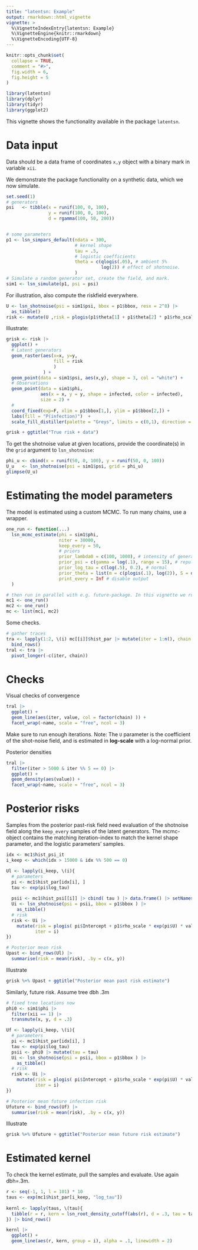 ```yaml
---
title: "latentsn: Example"
output: rmarkdown::html_vignette
vignette: >
  %\VignetteIndexEntry{latentsn: Example}
  %\VignetteEngine{knitr::rmarkdown}
  %\VignetteEncoding{UTF-8}
---
```


```r
knitr::opts_chunk$set(
  collapse = TRUE,
  comment = "#>",
  fig.width = 6,
  fig.height = 5
)
```

```r
library(latentsn)
library(dplyr)
library(tidyr)
library(ggplot2)
```

This vignette shows the functionality available in the package `latentsn`. 

# Data input

Data should be a data frame of coordinates `x,y` object with a binary mark in variable `xii`. 

We demonstrate the package functionality on a synthetic data, which we now simulate. 

```r
set.seed(1)
# generators
psi   <- tibble(x = runif(100, 0, 100),
                y = runif(100, 0, 100),
                d = rgamma(100, 50, 200))


# some parameters
p1 <- lsn_simpars_default(ndata = 300, 
                          # kernel shape
                          tau = .5,
                          # logistic coefficients
                          theta = c(qlogis(.05), # ambient 5%
                                    log(2)) # effect of shotnoise.
                          )
# Simulate a random generator set, create the field, and mark.
sim1 <- lsn_simulate(p1, psi = psi)
```

For illustration, also compute the riskfield everywhere.

```r
U <- lsn_shotnoise(psi = sim1$psi, bbox = p1$bbox, resx = 2^8) |> 
  as_tibble()
risk <- mutate(U ,risk = plogis(p1$theta[1] + p1$theta[2] * p1$rho_scale * value))
```

Illustrate:

```r
grisk <- risk |> 
  ggplot() +
  # Latent generators
  geom_raster(aes(x=x, y=y, 
                  fill = risk
                  )
              ) +
  geom_point(data = sim1$psi, aes(x,y), shape = 3, col = "white") +
  # Observations 
  geom_point(data = sim1$phi, 
             aes(x = x, y = y, shape = infected, color = infected), 
             size = 2) + 
  #
  coord_fixed(exp=F, xlim = p1$bbox[1,], ylim = p1$bbox[2,]) +
  labs(fill = "P(infection)")  +
  scale_fill_distiller(palette = "Greys", limits = c(0,1), direction = 1)

grisk + ggtitle("True risk + data")
```

To get the shotnoise value at given locations, provide the coordinate(s) in the `grid` argument to `lsn_shotnoise`: 

```r
phi_u <- cbind(x = runif(50, 0, 100), y = runif(50, 0, 100)) 
U_u   <- lsn_shotnoise(psi = sim1$psi, grid = phi_u) 
glimpse(U_u)
```

# Estimating the model parameters

The model is estimated using a custom MCMC. To run many chains, use a wrapper.

```r
one_run <- function(...)
  lsn_mcmc_estimate(phi = sim1$phi, 
                    niter = 30000, 
                    keep_every = 50,
                    # priors
                    prior_lambda0 = c(100, 1000), # intensity of generators. make stiff
                    prior_psi = c(gamma = log(.1), range = 15), # repulsion amongst generators
                    prior_log_tau = c(log(.5), 0.2), # normal
                    prior_theta = list(m = c(plogis(.1), log(2)), S = diag(c(1, 1)) ), # mv-normal mean and covariance
                    print_every = Inf # disable output
  )

# then run in parallel with e.g. future-package. In this vignette we run 2 chains in a sequence.
mc1 <- one_run()
mc2 <- one_run()
mc <- list(mc1, mc2)
```

Some checks.

```r
# gather traces
tra <- lapply(1:2, \(i) mc[[i]]$hist_par |> mutate(iter = 1:n(), chain = i)) |> 
  bind_rows()
tral <- tra |> 
  pivot_longer(-c(iter, chain))
```


# Checks

Visual checks of convergence

```r
tral |> 
  ggplot() + 
  geom_line(aes(iter, value, col = factor(chain) )) +
  facet_wrap(~name, scale = "free", ncol = 3)
```

Make sure to run enough iterations. Note: The `U` parameter is the coefficient of the shot-noise field, and is estimated in **log-scale** with a log-normal prior.

Posterior densities

```r
tral |> 
  filter(iter > 5000 & iter %% 5 == 0) |> 
  ggplot() +
  geom_density(aes(value)) +
  facet_wrap(~name, scale = "free", ncol = 3)
```

# Posterior risks 

Samples from the posterior past-risk field need evaluation of the shotnoise field along the `keep_every` samples of the latent generators. The mcmc-object contains the matching iteration-index to match the kernel shape parameter, and the logistic parameters' samples. 

```r
idx <- mc1$hist_psi_it
i_keep <- which(idx > 15000 & idx %% 500 == 0)

Ul <- lapply(i_keep, \(i){
  # parameters
  pi <- mc1$hist_par[idx[i], ]
  tau <- exp(pi$log_tau)
  
  psii <- mc1$hist_psi[[i]] |> cbind( tau ) |> data.frame() |> setNames(nm = c("x","y","d", "tau"))
  Ui <- lsn_shotnoise(psi = psii, bbox = p1$bbox ) |> 
    as_tibble()
  # risk
  risk <- Ui |> 
    mutate(risk = plogis( pi$Intercept + p1$rho_scale * exp(pi$U) * value ),
           iter = i)
})

# Posterior mean risk
Upast <- bind_rows(Ul) |> 
  summarise(risk = mean(risk), .by = c(x, y))
```

Illustrate

```r
grisk %+% Upast + ggtitle("Posterior mean past risk estimate")
```

Similarly, future risk. Assume tree dbh .3m

```r
# fixed tree locations now
phi0 <- sim1$phi |>
  filter(xii == 1) |> 
  transmute(x, y, d = .3)

Uf <- lapply(i_keep, \(i){
  # parameters
  pi <- mc1$hist_par[idx[i], ]
  tau <- exp(pi$log_tau)
  psii <- phi0 |> mutate(tau = tau)
  Ui <- lsn_shotnoise(psi = psii, bbox = p1$bbox ) |> 
    as_tibble() 
  # risk
  risk <- Ui |> 
    mutate(risk = plogis( pi$Intercept + p1$rho_scale * exp(pi$U) * value ),
           iter = i)
})

# Posterior mean future infection risk
Ufuture <- bind_rows(Uf) |> 
  summarise(risk = mean(risk), .by = c(x, y))
```

Illustrate

```r
grisk %+% Ufuture + ggtitle("Posterior mean future risk estimate")
```

# Estimated kernel 

To check the kernel estimate, pull the samples and evaluate. Use again dbh=.3m.


```r
r <- seq(-1, 1, l = 101) * 10
taus <- exp(mc1$hist_par[i_keep, "log_tau"])
  
kernl <- lapply(taus, \(tau){
  tibble(r = r, kern = lsn_root_density_cutoff(abs(r), d = .3, tau = tau), i = tau)    
}) |> bind_rows()

kernl |> 
  ggplot() +
  geom_line(aes(r, kern, group = i), alpha = .1, linewidth = 2)
```

